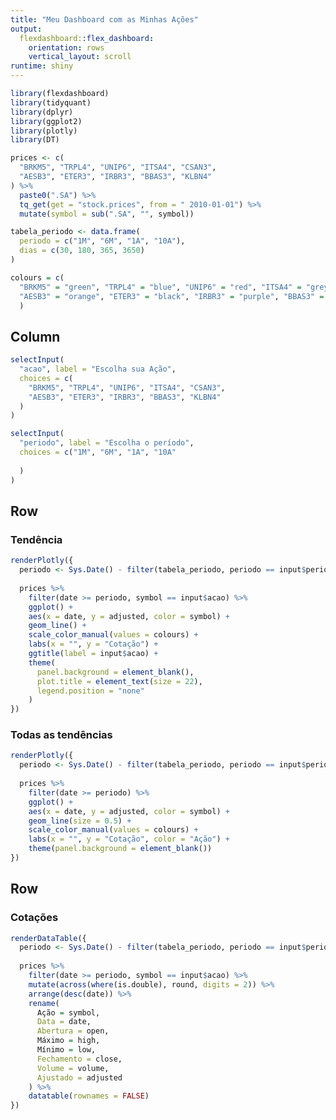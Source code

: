 ```yaml
---
title: "Meu Dashboard com as Minhas Ações"
output: 
  flexdashboard::flex_dashboard:
    orientation: rows
    vertical_layout: scroll
runtime: shiny
---
```


```r
library(flexdashboard)
library(tidyquant)
library(dplyr)
library(ggplot2)
library(plotly)
library(DT)

prices <- c(
  "BRKM5", "TRPL4", "UNIP6", "ITSA4", "CSAN3",
  "AESB3", "ETER3", "IRBR3", "BBAS3", "KLBN4"
) %>%
  paste0(".SA") %>%
  tq_get(get = "stock.prices", from = " 2010-01-01") %>%
  mutate(symbol = sub(".SA", "", symbol))

tabela_periodo <- data.frame(
  periodo = c("1M", "6M", "1A", "10A"),
  dias = c(30, 180, 365, 3650)
)

colours = c(
  "BRKM5" = "green", "TRPL4" = "blue", "UNIP6" = "red", "ITSA4" = "grey", "CSAN3" = "pink",
  "AESB3" = "orange", "ETER3" = "black", "IRBR3" = "purple", "BBAS3" = "cyan", "KLBN4" = "yellow"
  )

```

Column {.sidebar}
-----------------------------------------------------------------------

```r
selectInput(
  "acao", label = "Escolha sua Ação",
  choices = c(
    "BRKM5", "TRPL4", "UNIP6", "ITSA4", "CSAN3",
    "AESB3", "ETER3", "IRBR3", "BBAS3", "KLBN4"
  )
)

selectInput(
  "periodo", label = "Escolha o período",
  choices = c("1M", "6M", "1A", "10A"
    
  )
)
```


Row {data-width=500}
-----------------------------------------------------------------------

### Tendência

```r
renderPlotly({
  periodo <- Sys.Date() - filter(tabela_periodo, periodo == input$periodo)$dias
  
  prices %>%
    filter(date >= periodo, symbol == input$acao) %>%
    ggplot() +
    aes(x = date, y = adjusted, color = symbol) +
    geom_line() +
    scale_color_manual(values = colours) +
    labs(x = "", y = "Cotação") +
    ggtitle(label = input$acao) +
    theme(
      panel.background = element_blank(),
      plot.title = element_text(size = 22),
      legend.position = "none"
    )
})
```

### Todas as tendências

```r
renderPlotly({
  periodo <- Sys.Date() - filter(tabela_periodo, periodo == input$periodo)$dias
  
  prices %>%
    filter(date >= periodo) %>%
    ggplot() +
    aes(x = date, y = adjusted, color = symbol) +
    geom_line(size = 0.5) +
    scale_color_manual(values = colours) +
    labs(x = "", y = "Cotação", color = "Ação") +
    theme(panel.background = element_blank())
})
```

Row {data-width=500}
-----------------------------------------------------------------------

### Cotações

```r
renderDataTable({
  periodo <- Sys.Date() - filter(tabela_periodo, periodo == input$periodo)$dias
  
  prices %>%
    filter(date >= periodo, symbol == input$acao) %>%
    mutate(across(where(is.double), round, digits = 2)) %>%
    arrange(desc(date)) %>%
    rename(
      Ação = symbol,
      Data = date,
      Abertura = open,
      Máximo = high,
      Mínimo = low,
      Fechamento = close,
      Volume = volume,
      Ajustado = adjusted
    ) %>%
    datatable(rownames = FALSE)
})
```

